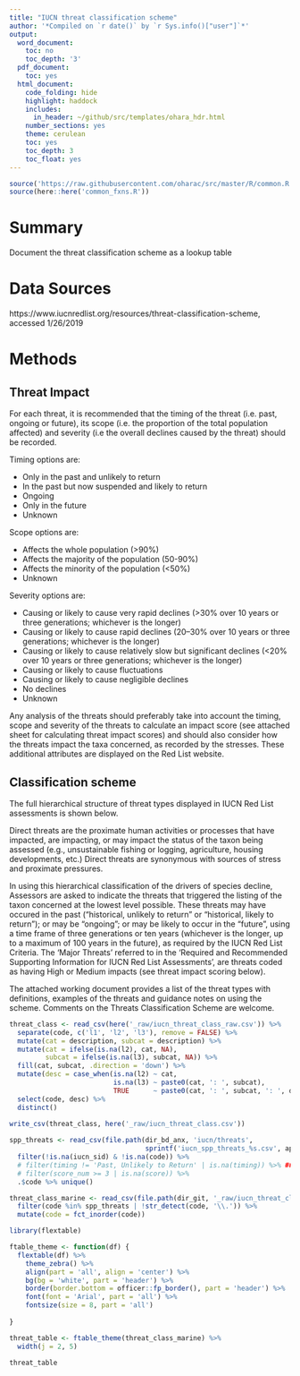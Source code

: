 ```yaml
---
title: "IUCN threat classification scheme"
author: '*Compiled on `r date()` by `r Sys.info()["user"]`*'
output:
  word_document:
    toc: no
    toc_depth: '3'
  pdf_document:
    toc: yes
  html_document:
    code_folding: hide
    highlight: haddock
    includes:
      in_header: ~/github/src/templates/ohara_hdr.html
    number_sections: yes
    theme: cerulean
    toc: yes
    toc_depth: 3
    toc_float: yes
---
```


``` r

source('https://raw.githubusercontent.com/oharac/src/master/R/common.R')
source(here::here('common_fxns.R'))

```

# Summary

Document the threat classification scheme as a lookup table

# Data Sources

https://www.iucnredlist.org/resources/threat-classification-scheme, accessed 1/26/2019

# Methods

## Threat Impact

For each threat, it is recommended that the timing of the threat (i.e. past, ongoing or future), its scope (i.e. the proportion of the total population affected) and severity (i.e the overall declines caused by the threat) should be recorded.

Timing options are:

* Only in the past and unlikely to return
* In the past but now suspended and likely to return
* Ongoing
* Only in the future
* Unknown
 

Scope options are:

* Affects the whole population (>90%)
* Affects the majority of the population (50-90%)
* Affects the minority of the population (<50%)
* Unknown
 

Severity options are:

* Causing or likely to cause very rapid declines (>30% over 10 years or three generations; whichever is the longer)
* Causing or likely to cause rapid declines (20–30% over 10 years or three generations; whichever is the longer)
* Causing or likely to cause relatively slow but significant declines (<20% over 10 years or three generations; whichever is the longer)
* Causing or likely to cause fluctuations
* Causing or likely to cause negligible declines
* No declines
* Unknown
 

Any analysis of the threats should preferably take into account the timing, scope and severity of the threats to calculate an impact score (see attached sheet for calculating threat impact scores) and should also consider how the threats impact the taxa concerned, as recorded by the stresses. These additional attributes are displayed on the Red List website.

## Classification scheme

The full hierarchical structure of threat types displayed in IUCN Red List assessments is shown below.

Direct threats are the proximate human activities or processes that have impacted, are impacting, or may impact the status of the taxon being assessed (e.g., unsustainable fishing or logging, agriculture, housing developments, etc.) Direct threats are synonymous with sources of stress and proximate pressures.

In using this hierarchical classification of the drivers of species decline, Assessors are asked to indicate the threats that triggered the listing of the taxon concerned at the lowest level possible. These threats may have occured in the past ("historical, unlikely to return" or "historical, likely to return"); or may be "ongoing"; or may be likely to occur in the "future", using a time frame of three generations or ten years (whichever is the longer, up to a maximum of 100 years in the future), as required by the IUCN Red List Criteria. The 'Major Threats' referred to in the 'Required and Recommended Supporting Information for IUCN Red List Assessments', are threats coded as having High or Medium impacts (see threat impact scoring below).

The attached working document provides a list of the threat types with definitions, examples of the threats and guidance notes on using the scheme. Comments on the Threats Classification Scheme are welcome.

```r

threat_class <- read_csv(here('_raw/iucn_threat_class_raw.csv')) %>%
  separate(code, c('l1', 'l2', 'l3'), remove = FALSE) %>%
  mutate(cat = description, subcat = description) %>%
  mutate(cat = ifelse(is.na(l2), cat, NA),
         subcat = ifelse(is.na(l3), subcat, NA)) %>%
  fill(cat, subcat, .direction = 'down') %>%
  mutate(desc = case_when(is.na(l2) ~ cat,
                          is.na(l3) ~ paste0(cat, ': ', subcat),
                          TRUE      ~ paste0(cat, ': ', subcat, ': ', description))) %>%
  select(code, desc) %>%
  distinct()
  
write_csv(threat_class, here('_raw/iucn_threat_class.csv'))

```

```r

spp_threats <- read_csv(file.path(dir_bd_anx, 'iucn/threats',
                                  sprintf('iucn_spp_threats_%s.csv', api_version))) %>%
  filter(!is.na(iucn_sid) & !is.na(code)) %>%
  # filter(timing != 'Past, Unlikely to Return' | is.na(timing)) %>% ### ~ 635
  # filter(score_num >= 3 | is.na(score)) %>%
  .$code %>% unique()

threat_class_marine <- read_csv(file.path(dir_git, '_raw/iucn_threat_class.csv')) %>%
  filter(code %in% spp_threats | !str_detect(code, '\\.')) %>%
  mutate(code = fct_inorder(code))

library(flextable)

ftable_theme <- function(df) {
  flextable(df) %>%
    theme_zebra() %>%
    align(part = 'all', align = 'center') %>%
    bg(bg = 'white', part = 'header') %>%
    border(border.bottom = officer::fp_border(), part = 'header') %>%
    font(font = 'Arial', part = 'all') %>%
    fontsize(size = 8, part = 'all')
  
}

threat_table <- ftable_theme(threat_class_marine) %>%
  width(j = 2, 5)

threat_table
```
